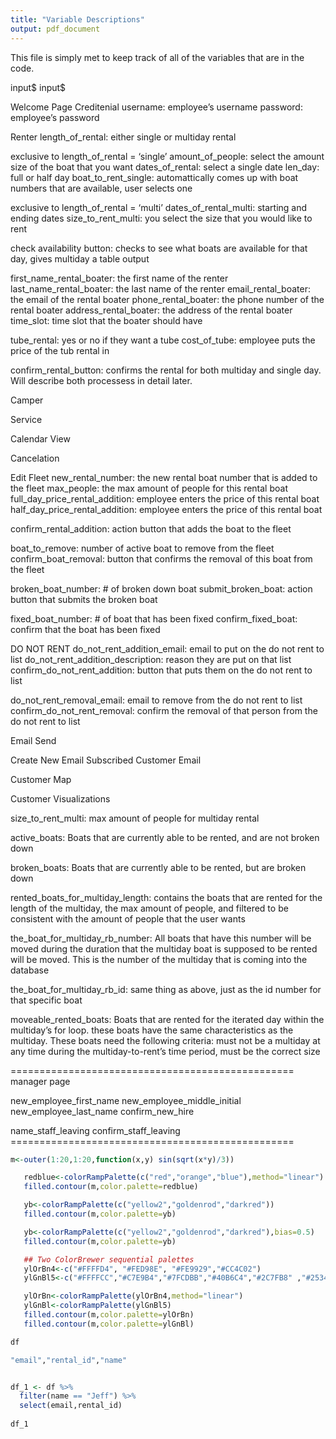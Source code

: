 ```yaml
---
title: "Variable Descriptions"
output: pdf_document
---
```



This file is simply met to keep track of all of the variables that are in the code.



input$
input$

Welcome Page
Creditenial
username: employee's username
password: employee's password

Renter
length_of_rental: either single or multiday rental

exclusive to length_of_rental = 'single'
	amount_of_people: select the amount size of the boat that you want
	dates_of_rental: select a single date
	len_day: full or half day
	boat_to_rent_single: automattically comes up with boat numbers that are available, user selects one





exclusive to length_of_rental = 'multi'
	dates_of_rental_multi: starting and ending dates
	size_to_rent_multi: you select the size that you would like to rent


check availability button: checks to see what boats are available for that day, gives multiday a table output

first_name_rental_boater: the first name of the renter
last_name_rental_boater: the last name of the renter
email_rental_boater: the email of the rental boater
phone_rental_boater: the phone number of the rental boater
address_rental_boater: the address of the rental boater
time_slot: time slot that the boater should have


tube_rental: yes or no if they want a tube
cost_of_tube: employee puts the price of the tub rental in


confirm_rental_button:
	confirms the rental for both multiday and single day. Will describe both processess in detail later.







Camper

Service

Calendar View

Cancelation

Edit Fleet
new_rental_number: the new rental boat number that is added to the fleet
max_people: the max amount of people for this rental boat
full_day_price_rental_addition: employee enters the price of this rental boat
half_day_price_rental_addition: employee enters the price of this rental boat


confirm_rental_addition:
	action button that adds the boat to the fleet

boat_to_remove: number of active boat to remove from the fleet
confirm_boat_removal:
	button that confirms the removal of this boat from the fleet

broken_boat_number: # of broken down boat
submit_broken_boat:
	action button that submits the broken boat

fixed_boat_number: # of boat that has been fixed
confirm_fixed_boat:
	confirm that the boat has been fixed



DO NOT RENT
do_not_rent_addition_email: email to put on the do not rent to list
do_not_rent_addition_description: reason they are put on that list
confirm_do_not_rent_addition: 
	button that puts them on the do not rent to list

do_not_rent_removal_email: email to remove from the do not rent to list
confirm_do_not_rent_removal: confirm the removal of that person from the do not rent to list



Email Send

Create New Email
Subscribed Customer Email

Customer Map

Customer Visualizations



size_to_rent_multi: max amount of people for multiday rental


active_boats: Boats that are currently able to be rented, and are not broken down

broken_boats: Boats that are currently able to be rented, but are broken down

rented_boats_for_multiday_length: contains the boats that are rented for the length of the multiday,
                                  the max amount of people, and filtered to be consistent with the amount
                                  of people that the user wants





the_boat_for_multiday_rb_number: All boats that have this number will be moved during the duration that the multiday
                                 boat is supposed to be rented will be moved. This is the number of the multiday that
                                 is coming into the database

the_boat_for_multiday_rb_id: same thing as above, just as the id number for that specific boat


moveable_rented_boats: Boats that are rented for the iterated day within the multiday's for loop. 
                       these boats have the same characteristics as the multiday. These boats need 
                       the following criteria: must not be a multiday at any time during the multiday-to-rent's time period,
                       must be the correct size





=================================================
manager page

new_employee_first_name
new_employee_middle_initial
new_employee_last_name
confirm_new_hire

name_staff_leaving
confirm_staff_leaving
=================================================










```r
m<-outer(1:20,1:20,function(x,y) sin(sqrt(x*y)/3))

   redblue<-colorRampPalette(c("red","orange","blue"),method="linear")
   filled.contour(m,color.palette=redblue)

   yb<-colorRampPalette(c("yellow2","goldenrod","darkred"))
   filled.contour(m,color.palette=yb)

   yb<-colorRampPalette(c("yellow2","goldenrod","darkred"),bias=0.5)
   filled.contour(m,color.palette=yb)

   ## Two ColorBrewer sequential palettes
   ylOrBn4<-c("#FFFFD4", "#FED98E", "#FE9929","#CC4C02")
   ylGnBl5<-c("#FFFFCC","#C7E9B4","#7FCDBB","#40B6C4","#2C7FB8" ,"#253494")

   ylOrBn<-colorRampPalette(ylOrBn4,method="linear")
   ylGnBl<-colorRampPalette(ylGnBl5)
   filled.contour(m,color.palette=ylOrBn)
   filled.contour(m,color.palette=ylGnBl)
```








```r

df

"email","rental_id","name"


df_1 <- df %>%
  filter(name == "Jeff") %>%
  select(email,rental_id)
  
df_1


```






